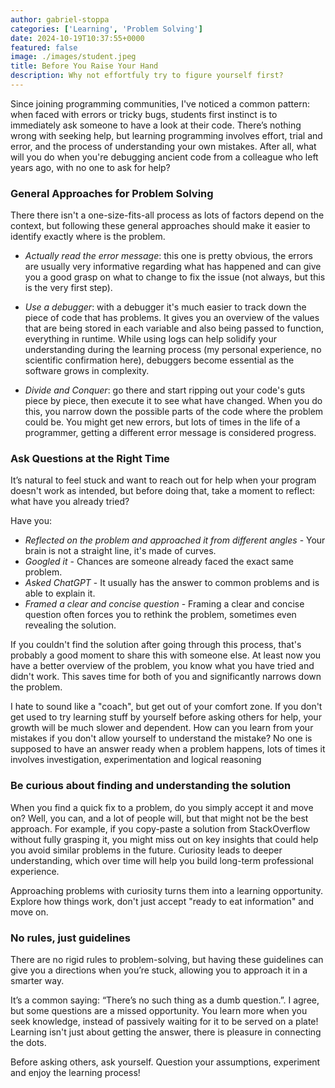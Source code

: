 ```yaml
---
author: gabriel-stoppa
categories: ['Learning', 'Problem Solving']
date: 2024-10-19T10:37:55+0000
featured: false
image: ./images/student.jpeg
title: Before You Raise Your Hand
description: Why not effortfuly try to figure yourself first?
---
```


Since joining programming communities, I've noticed a common pattern: when faced with errors or tricky bugs, students first instinct is to immediately ask someone to have a look at their code. There’s nothing wrong with seeking help, but learning programming involves effort, trial and error, and the process of understanding your own mistakes. After all, what will you do when you're debugging ancient code from a colleague who left years ago, with no one to ask for help?

### General Approaches for Problem Solving

There there isn't a one-size-fits-all process as lots of factors depend on the context, but following these general approaches should make it easier to identify exactly where is the problem.

- *Actually read the error message*: this one is pretty obvious, the errors are usually very informative regarding what has happened and can give you a good grasp on what to change to fix the issue (not always, but this is the very first step).

- *Use a debugger*: with a debugger it's much easier to track down the piece of code that has problems. It gives you an overview of the values that are being stored in each variable and also being passed to function, everything in runtime. While using logs can help solidify your understanding during the learning process (my personal experience, no scientific confirmation here), debuggers become essential as the software grows in complexity.

- *Divide and Conquer*: go there and start ripping out your code's guts piece by piece, then execute it to see what have changed.
When you do this, you narrow down the possible parts of the code where the problem could be. You might get new errors, but lots of times in the life of a programmer, getting a different error message is considered progress.

### Ask Questions at the Right Time

It’s natural to feel stuck and want to reach out for help when your program doesn't work as intended, but before doing that, take a moment to reflect: what have you already tried?

Have you:

- *Reflected on the problem and approached it from different angles* - Your brain is not a straight line, it's made of curves.
- *Googled it* - Chances are someone already faced the exact same problem.
- *Asked ChatGPT* - It usually has the answer to common problems and is able to explain it.
- *Framed a clear and concise question* - Framing a clear and concise question often forces you to rethink the problem, sometimes even revealing the solution.

If you couldn't find the solution after going through this process, that's probably a good moment to share this with someone else. At least now you have a better overview of the problem, you know what you have tried and didn't work. This saves time for both of you and significantly narrows down the problem.

I hate to sound like a "coach", but get out of your comfort zone. If you don't get used to try learning stuff by yourself before asking others for help, your growth will be much slower and dependent. How can you learn from your mistakes if you don't allow yourself to understand the mistake? No one is supposed to have an answer ready when a problem happens, lots of times it involves investigation, experimentation and logical reasoning

### Be curious about finding and understanding the solution

When you find a quick fix to a problem, do you simply accept it and move on? Well, you can, and a lot of people will, but that might not be the best approach. For example, if you copy-paste a solution from StackOverflow without fully grasping it, you might miss out on key insights that could help you avoid similar problems in the future. Curiosity leads to deeper understanding, which over time will help you build long-term professional experience.

Approaching problems with curiosity turns them into a learning opportunity. Explore how things work, don't just accept "ready to eat information" and move on.

### No rules, just guidelines

There are no rigid rules to problem-solving, but having these guidelines can give you a directions when you’re stuck, allowing you to approach it in a smarter way.

It’s a common saying: “There’s no such thing as a dumb question.”. I agree, but some questions are a missed opportunity. You learn more when you seek knowledge, instead of passively waiting for it to be served on a plate! Learning isn't just about getting the answer, there is pleasure in connecting the dots.

Before asking others, ask yourself. Question your assumptions, experiment and enjoy the learning process!